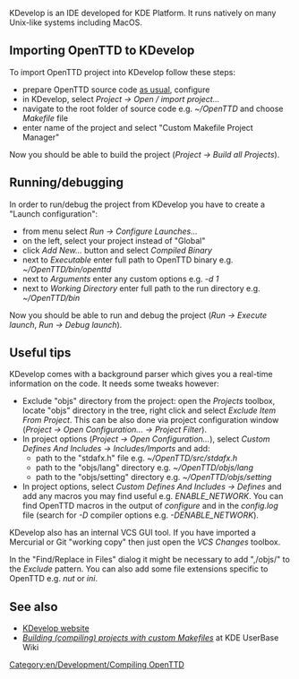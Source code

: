 [[Category:en/Development/Compiling OpenTTD]]

KDevelop is an IDE developed for KDE Platform. It runs natively on many Unix-like systems including MacOS.

{{en/Note|To avoid performing steps manually, use this automated KDevelop 4 project generator: http://bugs.openttd.org/task/6577}}

== Importing OpenTTD to KDevelop ==
To import OpenTTD project into KDevelop follow these steps:
* prepare OpenTTD source code [[en/Archive/Compilation and Ports/Compiling on GNU∕Linux and *BSD|as usual]], configure
* in KDevelop, select ''Project -> Open / import project...''
* navigate to the root folder of source code e.g. ''~/OpenTTD'' and choose ''Makefile'' file
* enter name of the project and select "Custom Makefile Project Manager"
Now you should be able to build the project (''Project -> Build all Projects'').

== Running/debugging ==
In order to run/debug the project from KDevelop you have to create a "Launch configuration":
* from menu select ''Run -> Configure Launches...''
* on the left, select your project instead of "Global"
* click ''Add New...'' button and select ''Compiled Binary''
* next to ''Executable'' enter full path to OpenTTD binary e.g. ''~/OpenTTD/bin/openttd''
* next to ''Arguments'' enter any custom options e.g. ''-d 1''
* next to ''Working Directory'' enter full path to the run directory e.g. ''~/OpenTTD/bin''
Now you should be able to run and debug the project (''Run -> Execute launch'', ''Run -> Debug launch'').

== Useful tips ==
KDevelop comes with a background parser which gives you a real-time information on the code. It needs some tweaks however:
* Exclude "objs" directory from the project: open the ''Projects'' toolbox, locate "objs" directory in the tree, right click and select ''Exclude Item From Project''. This can be also done via project configuration window (''Project -> Open Configuration... -> Project Filter'').
* In project options (''Project -> Open Configuration...''), select ''Custom Defines And Includes -> Includes/Imports'' and add:
** path to the "stdafx.h" file e.g. ''~/OpenTTD/src/stdafx.h''
** path to the "objs/lang" directory e.g. ''~/OpenTTD/objs/lang''
** path to the "objs/setting" directory e.g. ''~/OpenTTD/objs/setting''
* In project options, select ''Custom Defines And Includes -> Defines'' and add any macros you may find useful e.g. ''ENABLE_NETWORK''. You can find OpenTTD macros in the output of ''configure'' and in the ''config.log'' file (search for ''-D'' compiler options e.g. ''-DENABLE_NETWORK'').

KDevelop also has an internal VCS GUI tool. If you have imported a Mercurial or Git "working copy" then just open the ''VCS Changes'' toolbox.

In the "Find/Replace in Files" dialog it might be necessary to add ",/objs/" to the ''Exclude'' pattern. You can also add some file extensions specific to OpenTTD e.g. ''nut'' or ''ini''.

== See also ==
*[http://www.kdevelop.org/ KDevelop website]
*[http://userbase.kde.org/KDevelop4/Manual/Building_%28compiling%29_projects_with_custom_Makefiles ''Building (compiling) projects with custom Makefiles''] at KDE UserBase Wiki